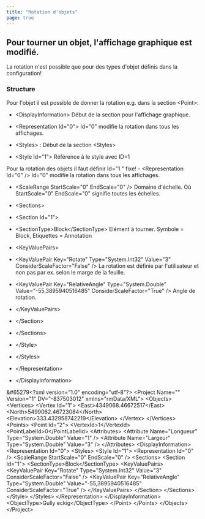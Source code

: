 ```yaml
---
title: "Rotation d'objets"
page: true
---
```

## Pour tourner un objet, l&#39;affichage graphique est modifi&#233;. 

<Success>
La rotation n&#39;est possible que pour des types d&#39;objet d&#233;finis dans la configuration!
</Success>


###  Structure

Pour l&#39;objet il est possible de donner la rotation e.g. dans la section &lt;Point&gt;:

- <Bold>  &lt;DisplayInformation&gt; </Bold>  D&#233;but de la section pour l&#39;affichage graphique.

- <Bold>           &lt;Representation Id=&quot;0&quot;&gt; </Bold>   Id=&quot;0&quot; modifie la rotation dans tous les affichages.

- <Bold>             &lt;Styles&gt; </Bold> : D&#233;but de la section &lt;Styles&gt;

- <Bold>               &lt;Style Id=&quot;1&quot;&gt; </Bold>  R&#233;f&#233;rence &#224; le style avec ID=1 


<Success>
Pour la rotation des objets il faut d&#233;finir 
 <Bold> Id=&quot;1
 </Bold> &quot; fixe!

</Success>
- <Bold>                 &lt;Representation Id=&quot;0&quot; /&gt; </Bold>   Id=&quot;0&quot; modifie la rotation dans tous les affichages.

- <Bold>                 &lt;ScaleRange StartScale=&quot;0&quot; EndScale=&quot;0&quot; /&gt; </Bold>  Domaine d&#39;&#233;chelle. O&#249; StartScale=&quot;0&quot; EndScale=&quot;0&quot; signifie toutes les &#233;chelles.

- <Bold>                  &lt;Sections&gt; </Bold>  

- <Bold>                    &lt;Section Id=&quot;1&quot;&gt; </Bold>  

- <Bold>                     &lt;SectionType&gt;Block&lt;/SectionType&gt; </Bold>  El&#233;ment &#224; tourner. Symbole = Block, Etiquettes = Annotation

- <Bold>                     &lt;KeyValuePairs&gt; </Bold> 
- <Bold>                       &lt;KeyValuePair Key=&quot;Rotate&quot; Type=&quot;System.Int32&quot; Value=&quot;3&quot; ConsiderScaleFactor=&quot;False&quot; /&gt; </Bold>  La rotation est d&#233;finie par l&#39;utilisateur et non pas par ex. selon le marge de la feuille.

- <Bold>                        &lt;KeyValuePair Key=&quot;RelativeAngle&quot; Type=&quot;System.Double&quot; Value=&quot;-55,3895940516485&quot; ConsiderScaleFactor=&quot;True&quot; /&gt; </Bold>  Angle de rotation.



- <Bold>                      &lt;/KeyValuePairs&gt; </Bold> 


- <Bold>                   &lt;/Section&gt; </Bold> 


- <Bold>                 &lt;/Sections&gt; </Bold> 


- <Bold>               &lt;/Style&gt; </Bold> 


- <Bold>             &lt;/Styles&gt; </Bold> 


- <Bold>           &lt;/Representation&gt; </Bold> 


- <Bold>        &lt;/DisplayInformation&gt; </Bold> 



<Info>

&#65279&lt;?xml version=&quot;1.0&quot; encoding=&quot;utf-8&quot;?&gt;
&lt;Project Name=&quot;&quot; Version=&quot;1&quot; DV=&quot;-837503012&quot; xmlns=&quot;rmData/XML&quot;&gt;
  &lt;Objects&gt;
    &lt;Vertices&gt;
      &lt;Vertex Id=&quot;1&quot;&gt;
        &lt;East&gt;4349068.46672517&lt;/East&gt;
        &lt;North&gt;5499062.46723084&lt;/North&gt;
        &lt;Elevation&gt;333.432958742219&lt;/Elevation&gt;
      &lt;/Vertex&gt;
    &lt;/Vertices&gt;
    &lt;Points&gt;
      &lt;Point Id=&quot;2&quot;&gt;
        &lt;VertexId&gt;1&lt;/VertexId&gt;
        &lt;PointLabelId&gt;0&lt;/PointLabelId&gt;
        &lt;Attributes&gt;
          &lt;Attribute Name=&quot;Longueur&quot; Type=&quot;System.Double&quot; Value=&quot;1&quot; /&gt;
          &lt;Attribute Name=&quot;Largeur&quot; Type=&quot;System.Double&quot; Value=&quot;3&quot; /&gt;
        &lt;/Attributes&gt;
        &lt;DisplayInformation&gt;
          &lt;Representation Id=&quot;0&quot;&gt;
            &lt;Styles&gt;
              &lt;Style Id=&quot;1&quot;&gt;
                &lt;Representation Id=&quot;0&quot; /&gt;
                &lt;ScaleRange StartScale=&quot;0&quot; EndScale=&quot;0&quot; /&gt;
                &lt;Sections&gt;
                  &lt;Section Id=&quot;1&quot;&gt;
                    &lt;SectionType&gt;Block&lt;/SectionType&gt;
                    &lt;KeyValuePairs&gt;
                      &lt;KeyValuePair Key=&quot;Rotate&quot; Type=&quot;System.Int32&quot; Value=&quot;3&quot; ConsiderScaleFactor=&quot;False&quot; /&gt;
                      &lt;KeyValuePair Key=&quot;RelativeAngle&quot; Type=&quot;System.Double&quot; Value=&quot;-55,3895940516485&quot; ConsiderScaleFactor=&quot;True&quot; /&gt;
                    &lt;/KeyValuePairs&gt;
                  &lt;/Section&gt;
                &lt;/Sections&gt;
              &lt;/Style&gt;
            &lt;/Styles&gt;
          &lt;/Representation&gt;
        &lt;/DisplayInformation&gt;
        &lt;ObjectType&gt;Gully eckig&lt;/ObjectType&gt;
      &lt;/Point&gt;
    &lt;/Points&gt;
  &lt;/Objects&gt;
&lt;/Project&gt;
</Info>
